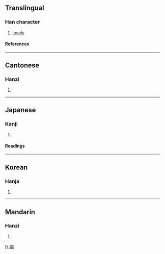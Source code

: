 ==Translingual==
===Han character===
{{Han char|rn=38|rad=女|as=16|sn=19|four=4443<sub>1</sub>|canj=女廿中火 (VTLF)}}
# [[lovely]]
====References====
{{Han ref|kx=0273.380|dkj=06874|dj=0542.100|hdz=21089.070|uh=5B3F|ud=23359|bh=F1FC|bd=61948}}
----
==Cantonese==
===Hanzi===
{{yue-hanzi|jyut=|y=yin3}}
# {{defn|Cantonese}}
----
==Japanese==
===Kanji===
{{ja-kanji|grade=|rs=女16}}
# {{defn|Japanese}} 
====Readings====
{{ja-readings|on=[[えん]] (en)|kun=}}
----
==Korean==
===Hanja===
{{ko-hanja|hangeul=연|rv=yeon|mr=yŏn}}
# {{defn|Korean}}
----
==Mandarin==
===Hanzi===
{{cmn-hanzi|pin=[[yàn]] (yan4)|wg=yen<sup>4</sup>}}
# {{defn|Mandarin}}

[[fr:嬿]]